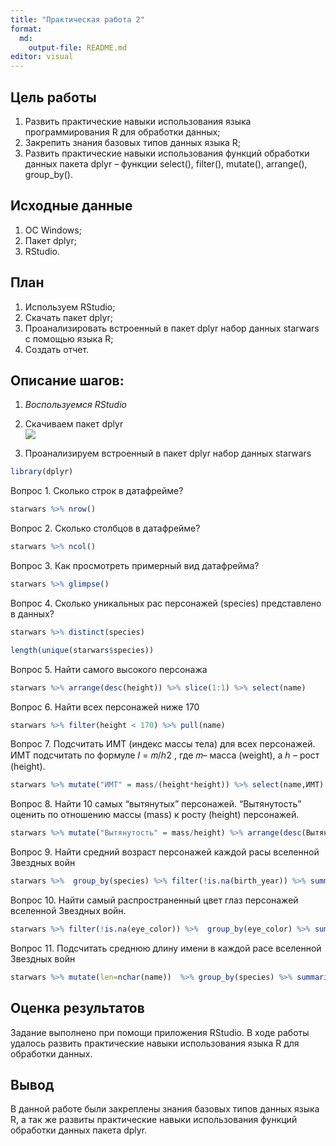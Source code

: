 ---
title: "Практическая работа 2"
format:
  md:
    output-file: README.md
editor: visual
---

## Цель работы

1.  Развить практические навыки использования языка программирования R для обработки данных;
2.  Закрепить знания базовых типов данных языка R;
3.  Развить практические навыки использования функций обработки данных пакета dplyr -- функции select(), filter(), mutate(), arrange(), group_by().

## Исходные данные

1.  ОС Windows;
2.  Пакет dplyr;
3.  RStudio.

## План

1.  Используем RStudio;
2.  Скачать пакет dplyr;
3.  Проанализировать встроенный в пакет dplyr набор данных starwars с помощью языка R;
4.  Создать отчет.

## Описание шагов:

1.  *Воспользуемся RStudio*

2.  Скачиваем пакет dplyr\
    ![](screenshot/loading.png)

3.  Проанализируем встроенный в пакет dplyr набор данных starwars

```{r}
library(dplyr)
```

Вопрос 1.  Сколько строк в датафрейме?

```{r}
starwars %>% nrow()
```

Вопрос 2.  Сколько столбцов в датафрейме?

```{r}
starwars %>% ncol()
```

Вопрос 3.  Как просмотреть примерный вид датафрейма?

```{r}
starwars %>% glimpse()
```

Вопрос 4.  Сколько уникальных рас персонажей (species) представлено в данных?

```{r}
starwars %>% distinct(species)
```

```{r}
length(unique(starwars$species))
```

Вопрос 5.  Найти самого высокого персонажа

```{r}
starwars %>% arrange(desc(height)) %>% slice(1:1) %>% select(name)
```

Вопрос 6.  Найти всех персонажей ниже 170

```{r}
starwars %>% filter(height < 170) %>% pull(name)
```

Вопрос 7.  Подсчитать ИМТ (индекс массы тела) для всех персонажей. ИМТ подсчитать по формуле 𝐼 = 𝑚/ℎ2 , где 𝑚-- масса (weight), а ℎ -- рост (height).

```{r}
starwars %>% mutate("ИМТ" = mass/(height*height)) %>% select(name,ИМТ)
```

Вопрос 8.  Найти 10 самых "вытянутых" персонажей. "Вытянутость" оценить по отношению массы (mass) к росту (height) персонажей.

```{r}
starwars %>% mutate("Вытянутость" = mass/height) %>% arrange(desc(Вытянутость)) %>% slice(1:10) %>% select(name,Вытянутость)
```

Вопрос 9. Найти средний возраст персонажей каждой расы вселенной Звездных войн

```{r}
starwars %>%  group_by(species) %>% filter(!is.na(birth_year)) %>% summarise('Среднее' = mean(birth_year)) %>% select(species, Среднее) 
```

Вопрос 10. Найти самый распространенный цвет глаз персонажей вселенной Звездных войн.

```{r}
starwars %>% filter(!is.na(eye_color)) %>%  group_by(eye_color) %>% summarise('Колличество'= n()) %>% arrange(desc(Колличество)) %>% select(eye_color, Колличество) %>% slice(1)
```

Вопрос 11. Подсчитать среднюю длину имени в каждой расе вселенной Звездных войн

```{r}
starwars %>% mutate(len=nchar(name))  %>% group_by(species) %>% summarise('mean' = mean(len)) %>% select(species,mean)
```

## Оценка результатов

Задание выполнено при помощи приложения RStudio. В ходе работы удалось развить практические навыки использования языка R для обработки данных.

## Вывод

В данной работе были закреплены знания базовых типов данных языка R, а так же развиты практические навыки использования функций обработки данных пакета dplyr.
